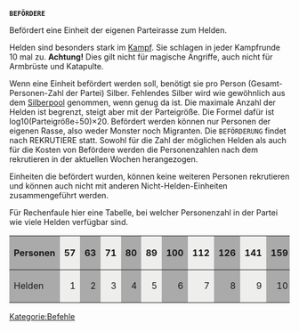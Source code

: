 <tt>'''BEFÖRDERE'''</tt>

Befördert eine Einheit der eigenen Parteirasse zum Helden.

Helden sind besonders stark im [[Krieg|Kampf]]. Sie schlagen in jeder Kampfrunde 10 mal zu.
'''Achtung!''' Dies gilt nicht für magische Angriffe, auch nicht für Armbrüste und Katapulte.

Wenn eine Einheit befördert werden soll, benötigt sie pro Person (Gesamt-Personen-Zahl der Partei) Silber. Fehlendes Silber wird wie gewöhnlich aus dem [[Silberpool]] genommen, wenn genug da ist.
Die maximale Anzahl der Helden ist begrenzt, steigt aber mit der Parteigröße. Die Formel dafür ist log10(Parteigröße÷50)×20.
Befördert werden können nur Personen der eigenen Rasse, also weder Monster noch Migranten.
Die <tt>BEFÖRDERUNG</tt> findet nach REKRUTIERE statt. Sowohl für die Zahl der möglichen Helden als auch für die Kosten von Befördere werden die Personenzahlen nach dem rekrutieren in der aktuellen Wochen herangezogen.

Einheiten die befördert wurden, können keine weiteren Personen rekrutieren und können auch nicht mit anderen Nicht-Helden-Einheiten zusammengeführt werden.

Für Rechenfaule hier eine Tabelle, bei welcher Personenzahl in der Partei wie viele Helden verfügbar sind.



{| border="0" cellspacing="1"
|-
!style="background-color:#aaaaaa;text-align:left;"| Personen 
|style="background-color:#eeeeed;text-align:right"| 57
|style="background-color:#aaaaaa;text-align:right"| 63
|style="background-color:#eeeeed;text-align:right"| 71
|style="background-color:#aaaaaa;text-align:right"| 80
|style="background-color:#eeeeed;text-align:right"| 89
|style="background-color:#aaaaaa;text-align:right"| 100
|style="background-color:#eeeeed;text-align:right"| 112
|style="background-color:#aaaaaa;text-align:right"| 126
|style="background-color:#eeeeed;text-align:right"| 141
|style="background-color:#aaaaaa;text-align:right"| 159
|style="background-color:#eeeeed;text-align:right"| 178
|style="background-color:#aaaaaa;text-align:right"| 200
|style="background-color:#eeeeed;text-align:right"| 224
|style="background-color:#aaaaaa;text-align:right"| 251
|style="background-color:#eeeeed;text-align:right"| 282
|style="background-color:#aaaaaa;text-align:right"| 316
|style="background-color:#eeeeed;text-align:right"| 354
|style="background-color:#aaaaaa;text-align:right"| 398
|style="background-color:#eeeeed;text-align:right"| 446
|style="background-color:#aaaaaa;text-align:right"| 500
|style="background-color:#eeeeed;text-align:right"| 562
|style="background-color:#aaaaaa;text-align:right"| 630
|style="background-color:#eeeeed;text-align:right"| 707
|style="background-color:#aaaaaa;text-align:right"| 793
|style="background-color:#eeeeed;text-align:right"| 890
|style="background-color:#aaaaaa;text-align:right"| 998
|style="background-color:#eeeeed;text-align:right"| 1120
|style="background-color:#aaaaaa;text-align:right"| 1256
|style="background-color:#eeeeed;text-align:right"| 1410
|style="background-color:#aaaaaa;text-align:right"| 1582

|style="background-color:#eeeeed;text-align:right"| 2812

|style="background-color:#aaaaaa;text-align:right"| 5000

|style="background-color:#eeeeed;text-align:right"| 8892

|style="background-color:#aaaaaa;text-align:right"| 15812

|style="background-color:#eeeeed;text-align:right"| 28118

|style="background-color:#aaaaaa;text-align:right"| 50000

|style="background-color:#eeeeed;text-align:right"| 88914

|style="background-color:#aaaaaa;text-align:right"| 158114

|style="background-color:#eeeeed;text-align:right"| 281171

|style="background-color:#aaaaaa;text-align:right"| 500000
|style="background-color:#eeeeed;text-align:right"| ....

|-
!style="background-color:#aaaaaa;text-align:left;"|Helden
|style="background-color:#eeeeed;text-align:right"| 1
|style="background-color:#aaaaaa;text-align:right"| 2
|style="background-color:#eeeeed;text-align:right"| 3
|style="background-color:#aaaaaa;text-align:right"| 4
|style="background-color:#eeeeed;text-align:right"| 5
|style="background-color:#aaaaaa;text-align:right"| 6
|style="background-color:#eeeeed;text-align:right"| 7
|style="background-color:#aaaaaa;text-align:right"| 8
|style="background-color:#eeeeed;text-align:right"| 9
|style="background-color:#aaaaaa;text-align:right"| 10
|style="background-color:#eeeeed;text-align:right"| 11
|style="background-color:#aaaaaa;text-align:right"| 12
|style="background-color:#eeeeed;text-align:right"| 13
|style="background-color:#aaaaaa;text-align:right"| 14
|style="background-color:#eeeeed;text-align:right"| 15
|style="background-color:#aaaaaa;text-align:right"| 16
|style="background-color:#eeeeed;text-align:right"| 17
|style="background-color:#aaaaaa;text-align:right"| 18
|style="background-color:#eeeeed;text-align:right"| 19
|style="background-color:#aaaaaa;text-align:right"| 20
|style="background-color:#eeeeed;text-align:right"| 21
|style="background-color:#aaaaaa;text-align:right"| 22
|style="background-color:#eeeeed;text-align:right"| 23
|style="background-color:#aaaaaa;text-align:right"| 24
|style="background-color:#eeeeed;text-align:right"| 25
|style="background-color:#aaaaaa;text-align:right"| 26
|style="background-color:#eeeeed;text-align:right"| 27
|style="background-color:#aaaaaa;text-align:right"| 28
|style="background-color:#eeeeed;text-align:right"| 29
|style="background-color:#aaaaaa;text-align:right"| 30
|style="background-color:#eeeeed;text-align:right"| 35
|style="background-color:#aaaaaa;text-align:right"| 40
|style="background-color:#eeeeed;text-align:right"| 45
|style="background-color:#aaaaaa;text-align:right"| 50
|style="background-color:#eeeeed;text-align:right"| 55
|style="background-color:#aaaaaa;text-align:right"| 60
|style="background-color:#eeeeed;text-align:right"| 65
|style="background-color:#aaaaaa;text-align:right"| 70
|style="background-color:#eeeeed;text-align:right"| 75
|style="background-color:#aaaaaa;text-align:right"| 80
|style="background-color:#eeeeed;text-align:right"| ....

|}

[[Kategorie:Befehle]]
